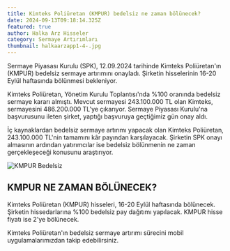 ```yaml
---
title: Kimteks Poliüretan (KMPUR) bedelsiz ne zaman bölünecek?
date: 2024-09-13T09:18:14.325Z
featured: true
author: Halka Arz Hisseler
category: Sermaye Artırımları
thumbnail: halkaarzapp1-4-.jpg
---
```

Sermaye Piyasası Kurulu (SPK), 12.09.2024 tarihinde Kimteks Poliüretan'ın (KMPUR) bedelsiz sermaye artırımını onayladı. Şirketin hisselerinin 16-20 Eylül haftasında bölünmesi bekleniyor.

Kimteks Poliüretan, Yönetim Kurulu Toplantısı'nda %100 oranında bedelsiz sermaye kararı almıştı. Mevcut sermayesi 243.100.000 TL olan Kimteks, sermayesini 486.200.000 TL'ye çıkarıyor. Sermaye Piyasası Kurulu'na başvurusunu ileten şirket, yaptığı başvuruya geçtiğimiz gün onay aldı.

İç kaynaklardan bedelsiz sermaye artırımı yapacak olan Kimteks Poliüretan, 243.100.000 TL'nin tamamını kâr payından karşılayacak. Şirketin SPK onayı almasının ardından yatırımcılar ise bedelsiz bölünmenin ne zaman gerçekleşeceği konusunu araştırıyor.

![KMPUR Bedelsiz](kmpus.jpg "KMPUR Bedelsiz")

## **KMPUR NE ZAMAN BÖLÜNECEK?**

Kimteks Poliüretan (KMPUR) hisseleri, 16-20 Eylül haftasında bölünecek. Şirketin hissedarlarına %100 bedelsiz pay dağıtımı yapılacak. KMPUR hisse fiyatı ise 2'ye bölünecek.

Kimteks Poliüretan'ın bedelsiz sermaye artırımı sürecini mobil uygulamalarımızdan takip edebilirsiniz.